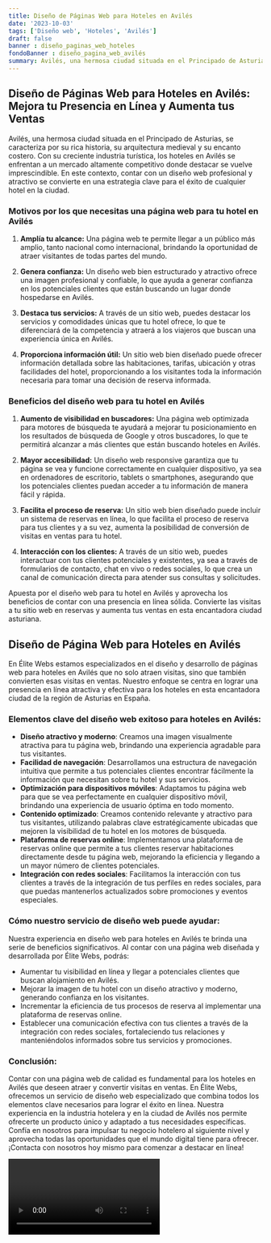 ```yaml
---
title: Diseño de Páginas Web para Hoteles en Avilés
date: '2023-10-03'
tags: ['Diseño web', 'Hoteles', 'Avilés']
draft: false
banner : diseño_paginas_web_hoteles
fondoBanner : diseño_pagina_web_avilés
summary: Avilés, una hermosa ciudad situada en el Principado de Asturias, se caracteriza por su rica historia, su arquitectura medieval y su encanto costero. Con su creciente industria turística, los hoteles en Avilés se enfrentan a un mercado altamente competitivo donde destacar se vuelve imprescindible. En este contexto, contar con un diseño web profesional y atractivo se convierte en una estrategia clave para el éxito de cualquier hotel en la ciudad.
---
```


## Diseño de Páginas Web para Hoteles en Avilés: Mejora tu Presencia en Línea y Aumenta tus Ventas

Avilés, una hermosa ciudad situada en el Principado de Asturias, se caracteriza por su rica historia, su arquitectura medieval y su encanto costero. Con su creciente industria turística, los hoteles en Avilés se enfrentan a un mercado altamente competitivo donde destacar se vuelve imprescindible. En este contexto, contar con un diseño web profesional y atractivo se convierte en una estrategia clave para el éxito de cualquier hotel en la ciudad.

### Motivos por los que necesitas una página web para tu hotel en Avilés

1. <strong>Amplía tu alcance:</strong> Una página web te permite llegar a un público más amplio, tanto nacional como internacional, brindando la oportunidad de atraer visitantes de todas partes del mundo.

2. <strong>Genera confianza:</strong> Un diseño web bien estructurado y atractivo ofrece una imagen profesional y confiable, lo que ayuda a generar confianza en los potenciales clientes que están buscando un lugar donde hospedarse en Avilés.

3. <strong>Destaca tus servicios:</strong> A través de un sitio web, puedes destacar los servicios y comodidades únicas que tu hotel ofrece, lo que te diferenciará de la competencia y atraerá a los viajeros que buscan una experiencia única en Avilés.

4. <strong>Proporciona información útil:</strong> Un sitio web bien diseñado puede ofrecer información detallada sobre las habitaciones, tarifas, ubicación y otras facilidades del hotel, proporcionando a los visitantes toda la información necesaria para tomar una decisión de reserva informada.

### Beneficios del diseño web para tu hotel en Avilés

1. <strong>Aumento de visibilidad en buscadores:</strong> Una página web optimizada para motores de búsqueda te ayudará a mejorar tu posicionamiento en los resultados de búsqueda de Google y otros buscadores, lo que te permitirá alcanzar a más clientes que están buscando hoteles en Avilés.

2. <strong>Mayor accesibilidad:</strong> Un diseño web responsive garantiza que tu página se vea y funcione correctamente en cualquier dispositivo, ya sea en ordenadores de escritorio, tablets o smartphones, asegurando que los potenciales clientes puedan acceder a tu información de manera fácil y rápida.

3. <strong>Facilita el proceso de reserva:</strong> Un sitio web bien diseñado puede incluir un sistema de reservas en línea, lo que facilita el proceso de reserva para tus clientes y a su vez, aumenta la posibilidad de conversión de visitas en ventas para tu hotel.

4. <strong>Interacción con los clientes:</strong> A través de un sitio web, puedes interactuar con tus clientes potenciales y existentes, ya sea a través de formularios de contacto, chat en vivo o redes sociales, lo que crea un canal de comunicación directa para atender sus consultas y solicitudes.

Apuesta por el diseño web para tu hotel en Avilés y aprovecha los beneficios de contar con una presencia en línea sólida. Convierte las visitas a tu sitio web en reservas y aumenta tus ventas en esta encantadora ciudad asturiana.

<GifSeo />

<Cta />

## Diseño de Página Web para Hoteles en Avilés

En Élite Webs estamos especializados en el diseño y desarrollo de páginas web para hoteles en Avilés que no solo atraen visitas, sino que también convierten esas visitas en ventas. Nuestro enfoque se centra en lograr una presencia en línea atractiva y efectiva para los hoteles en esta encantadora ciudad de la región de Asturias en España.

### Elementos clave del diseño web exitoso para hoteles en Avilés:
- **Diseño atractivo y moderno**: Creamos una imagen visualmente atractiva para tu página web, brindando una experiencia agradable para tus visitantes.
- **Facilidad de navegación**: Desarrollamos una estructura de navegación intuitiva que permite a tus potenciales clientes encontrar fácilmente la información que necesitan sobre tu hotel y sus servicios.
- **Optimización para dispositivos móviles**: Adaptamos tu página web para que se vea perfectamente en cualquier dispositivo móvil, brindando una experiencia de usuario óptima en todo momento.
- **Contenido optimizado**: Creamos contenido relevante y atractivo para tus visitantes, utilizando palabras clave estratégicamente ubicadas que mejoren la visibilidad de tu hotel en los motores de búsqueda.
- **Plataforma de reservas online**: Implementamos una plataforma de reservas online que permite a tus clientes reservar habitaciones directamente desde tu página web, mejorando la eficiencia y llegando a un mayor número de clientes potenciales.
- **Integración con redes sociales**: Facilitamos la interacción con tus clientes a través de la integración de tus perfiles en redes sociales, para que puedas mantenerlos actualizados sobre promociones y eventos especiales.

### Cómo nuestro servicio de diseño web puede ayudar:
Nuestra experiencia en diseño web para hoteles en Avilés te brinda una serie de beneficios significativos. Al contar con una página web diseñada y desarrollada por Élite Webs, podrás:

- Aumentar tu visibilidad en línea y llegar a potenciales clientes que buscan alojamiento en Avilés.
- Mejorar la imagen de tu hotel con un diseño atractivo y moderno, generando confianza en los visitantes.
- Incrementar la eficiencia de tus procesos de reserva al implementar una plataforma de reservas online.
- Establecer una comunicación efectiva con tus clientes a través de la integración con redes sociales, fortaleciendo tus relaciones y manteniéndolos informados sobre tus servicios y promociones.

### Conclusión:
Contar con una página web de calidad es fundamental para los hoteles en Avilés que deseen atraer y convertir visitas en ventas. En Élite Webs, ofrecemos un servicio de diseño web especializado que combina todos los elementos clave necesarios para lograr el éxito en línea. Nuestra experiencia en la industria hotelera y en la ciudad de Avilés nos permite ofrecerte un producto único y adaptado a tus necesidades específicas. Confía en nosotros para impulsar tu negocio hotelero al siguiente nivel y aprovecha todas las oportunidades que el mundo digital tiene para ofrecer. ¡Contacta con nosotros hoy mismo para comenzar a destacar en línea!

<Video />

<CtaBot job='Hoteles' city='Avilés'/>

<Gmaps query='Avilés+españa+maps' />